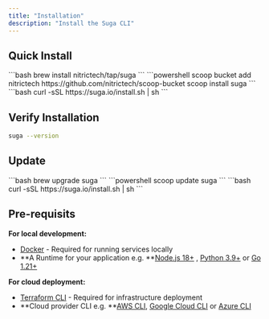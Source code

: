 ```yaml
---
title: "Installation"
description: "Install the Suga CLI"
---
```


## Quick Install

<Tabs>
  <Tab title="macOS">
    ```bash
    brew install nitrictech/tap/suga
    ```
  </Tab>
  <Tab title="Windows">
    ```powershell
    scoop bucket add nitrictech https://github.com/nitrictech/scoop-bucket
    scoop install suga
    ```
  </Tab>
  <Tab title="Linux">
    ```bash
    curl -sSL https://suga.io/install.sh | sh
    ```
  </Tab>
</Tabs>

## Verify Installation

```bash
suga --version
```

## Update

<Tabs>
  <Tab title="macOS">
    ```bash
    brew upgrade suga
    ```
  </Tab>
  <Tab title="Windows">
    ```powershell
    scoop update suga
    ```
  </Tab>
  <Tab title="Linux">
    ```bash
    curl -sSL https://suga.io/install.sh | sh
    ```
  </Tab>
</Tabs>

## Pre-requisits

**For local development:**

- [Docker](https://docs.docker.com/get-docker/) - Required for running services locally
- **A Runtime for your application e.g. **[Node.js 18\+](https://nodejs.org/) , [Python 3.9\+](https://www.python.org/downloads/) or [Go 1.21\+](https://golang.org/dl/)

**For cloud deployment:**

- [Terraform CLI](https://terraform.io/downloads) - Required for infrastructure deployment
- **Cloud provider CLI e.g. **[AWS CLI](https://aws.amazon.com/cli/), [Google Cloud CLI](https://cloud.google.com/sdk/gcloud) or [Azure CLI](https://docs.microsoft.com/en-us/cli/azure/)